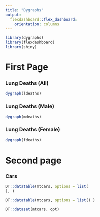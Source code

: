 ```yaml
---
title: "Dygraphs"
output: 
  flexdashboard::flex_dashboard:
    orientation: columns
---
```


```r
library(dygraphs)
library(flexdashboard)
library(shiny)
```

# First Page

### Lung Deaths (All)

```r
dygraph(ldeaths)
```

### Lung Deaths (Male)

```r
dygraph(mdeaths)
```

### Lung Deaths (Female)

```r
dygraph(fdeaths)
```

# Second page

### Cars

<!-- ```{r} -->
<!-- knitr::kable(mtcars) -->
<!-- ``` -->

```r
DT::datatable(mtcars, options = list(
), )
```

```r
DT::datatable(mtcars, options = list() )
```


```r
DT::dataset(mtcars, opt)  
```
